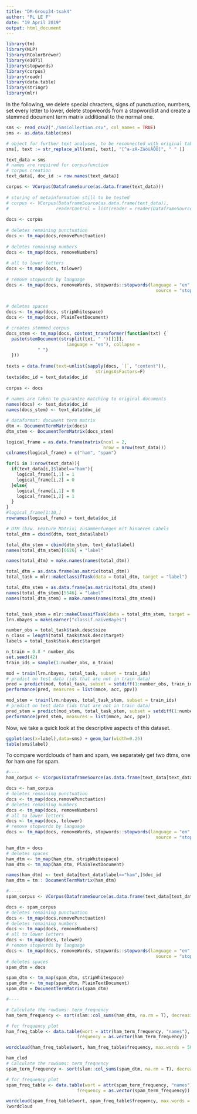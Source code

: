 ```yaml
---
title: "DM-Group34-tsak4"
author: "PL LE F"
date: "19 April 2019"
output: html_document
---
```



```r
library(tm)
library(NLP)
library(RColorBrewer)
library(e1071)
library(stopwords)
library(corpus)   
library(readr)
library(data.table)
library(stringr)
library(mlr)

```

In the following, we delete special chracters, signs of punctuation, numbers, set every letter to lower, delete stopweords from a stopwordlist and create a stemmed document term matrix additional to the normal one. 

```r
sms <- read_csv2("./SmsCollection.csv", col_names = TRUE)
sms <- as.data.table(sms)

# object for further text analyses, to be reconnected with original table
sms[, text := str_replace_all(sms[, text], "[^a-zA-ZäöüÄÖÜ]", " " )]

text_data = sms
# names are required for corpusfunction
# corpus creation
text_data[, doc_id := row.names(text_data)]

corpus <- VCorpus(DataframeSource(as.data.frame(text_data)))
  
# storing of metainformation still to be tested
# corpus <- VCorpus(DataframeSource(as.data.frame(text_data)),
#                  readerControl = list(reader = reader(DataframeSource(as.data.frame(text_data)))))
  
docs <- corpus
  
# deletes remaining punctuation
docs <- tm_map(docs,removePunctuation)
  
# deletes remaining numbers
docs <- tm_map(docs, removeNumbers)  
  
# all to lower letters
docs <- tm_map(docs, tolower)
  
# remove stopwords by language
docs <- tm_map(docs, removeWords, stopwords::stopwords(language = "en",
                                                         source = "stopwords-iso")) 
  

# deletes spaces
docs <- tm_map(docs, stripWhitespace)
docs <- tm_map(docs, PlainTextDocument)

# creates stemmed corpus
docs_stem <- tm_map(docs, content_transformer(function(txt) {
  paste(stemDocument(strsplit(txt, " ")[[1]],
                       language = "en"), collapse =
            " ")
  }))
  
texts = data.frame(text=unlist(sapply(docs, `[`, "content")), 
                                  stringsAsFactors=F)
texts$doc_id = text_data$doc_id
    
corpus <- docs 
  
# names are taken to guarantee matching to original documents
names(docs) <- text_data$doc_id
names(docs_stem) <- text_data$doc_id

# dataformat: document term matrix   
dtm <- DocumentTermMatrix(docs)
dtm_stem <- DocumentTermMatrix(docs_stem)

logical_frame = as.data.frame(matrix(ncol = 2,
                                     nrow = nrow(text_data)))
colnames(logical_frame) = c("ham", "spam")

for(i in 1:nrow(text_data)){
  if(text_data[i,]$label=="ham"){
    logical_frame[i,1] = 1
    logical_frame[i,2] = 0
  }else{
    logical_frame[i,1] = 0
    logical_frame[i,2] = 1
  }
}
#logical_frame[1:10,]
rownames(logical_frame) = text_data$doc_id

# DTM (bzw. Feature Matrix) zusammenfuegen mit binaeren Labels
total_dtm = cbind(dtm, text_data$label)

total_dtm_stem = cbind(dtm_stem, text_data$label)
names(total_dtm_stem)[6626] = "label"

names(total_dtm) = make.names(names(total_dtm))

total_dtm = as.data.frame(as.matrix(total_dtm))
total_task = mlr::makeClassifTask(data = total_dtm, target = "label")

total_dtm_stem = as.data.frame(as.matrix(total_dtm_stem))
names(total_dtm_stem)[5546] = "label"
names(total_dtm_stem) = make.names(names(total_dtm_stem))


total_task_stem = mlr::makeClassifTask(data = total_dtm_stem, target = "label")
lrn.nbayes = makeLearner("classif.naiveBayes")

number_obs = total_task$task.desc$size
n_class = length(total_task$task.desc$target)
labels = total_task$task.desc$target

n_train = 0.8 * number_obs
set.seed(42)  
train_ids = sample(1:number_obs, n_train)

mod = train(lrn.nbayes, total_task, subset = train_ids)
# predict on test data (ids that are not in train data)
pred = predict(mod, total_task, subset = setdiff(1:number_obs, train_ids))
performance(pred, measures = list(mmce, acc, ppv))

mod_stem = train(lrn.nbayes, total_task_stem, subset = train_ids)
# predict on test data (ids that are not in train data)
pred_stem = predict(mod_stem, total_task_stem, subset = setdiff(1:number_obs, train_ids))
performance(pred_stem, measures = list(mmce, acc, ppv))

```

Now, we take a quick look at the descriptive aspects of this dataset. 


```r
ggplot(aes(x=label),data=sms) + geom_bar(width=0.25)
table(sms$label)
```


To compare wordclouds of ham and spam, we separately get two dtms, one for ham one for spam. 
```r
#----
ham_corpus <- VCorpus(DataframeSource(as.data.frame(text_data[text_data$label=="ham",])))

docs <- ham_corpus
# deletes remaining punctuation
docs <- tm_map(docs,removePunctuation)
# deletes remaining numbers
docs <- tm_map(docs, removeNumbers) 
# all to lower letters
docs <- tm_map(docs, tolower)
# remove stopwords by language
docs <- tm_map(docs, removeWords, stopwords::stopwords(language = "en",
                                                         source = "stopwords-iso"))

ham_dtm = docs
# deletes spaces
ham_dtm <- tm_map(ham_dtm, stripWhitespace)
ham_dtm <- tm_map(ham_dtm, PlainTextDocument)

names(ham_dtm) <- text_data[text_data$label=="ham",]$doc_id
ham_dtm = tm:: DocumentTermMatrix(ham_dtm)

#-----
spam_corpus <- VCorpus(DataframeSource(as.data.frame(text_data[text_data$label=="spam",])))

docs <- spam_corpus
# deletes remaining punctuation
docs <- tm_map(docs,removePunctuation)
# deletes remaining numbers
docs <- tm_map(docs, removeNumbers) 
# all to lower letters
docs <- tm_map(docs, tolower)
# remove stopwords by language
docs <- tm_map(docs, removeWords, stopwords::stopwords(language = "en",
                                                         source = "stopwords-iso"))
# deletes spaces
spam_dtm = docs

spam_dtm <- tm_map(spam_dtm, stripWhitespace)
spam_dtm <- tm_map(spam_dtm, PlainTextDocument)
spam_dtm = DocumentTermMatrix(spam_dtm)

#----

# Calculate the rowSums: term_frequency
ham_term_frequency <- sort(slam::col_sums(ham_dtm, na.rm = T), decreasing = TRUE)

# for frequency plot
ham_freq_table <- data.table(wort = attr(ham_term_frequency, "names"),
                           frequency = as.vector(ham_term_frequency))

wordcloud(ham_freq_table$wort, ham_freq_table$frequency, max.words = 50, colors = "darkgreen")

ham_clod
# Calculate the rowSums: term_frequency
spam_term_frequency <- sort(slam::col_sums(spam_dtm, na.rm = T), decreasing = TRUE)

# for frequency plot
spam_freq_table <- data.table(wort = attr(spam_term_frequency, "names"),
                           frequency = as.vector(spam_term_frequency))

wordcloud(spam_freq_table$wort, spam_freq_table$frequency, max.words = 50, colors = "salmon")
?wordcloud



````